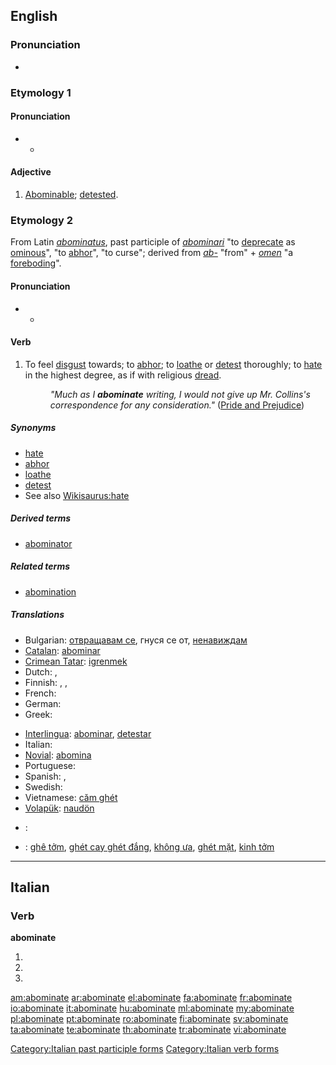 ==English==
{{rfc|confusing pronunciation mismatch: "US" audio is in position to cover both homonyms whereas "British" IPA are in position to cover each homonym separately}}
===Pronunciation===
* {{audio|en-us-abominate.ogg|Audio (US)}}

===Etymology 1===

====Pronunciation====
* {{a|RP}}
** {{IPA|/əˈbɒmɪˌnət/}}

====Adjective====
{{en-adj}}

# {{obsolete}} [[abominable|Abominable]]; [[detest]]ed.

===Etymology 2===
From Latin ''[[abominatus]]'', past participle of ''[[abominari]]'' "to [[deprecate]] as [[ominous]]", "to [[abhor]]", "to curse"; derived from ''[[ab-]]'' "from" + ''[[omen]]'' "a [[foreboding]]".

====Pronunciation====
* {{a|RP}}
** {{IPA|/əˈbɒmɪˌneɪt/}}

====Verb====
{{en-verb|abominat|ing}}

# {{transitive}} To feel [[disgust]] towards; to [[abhor]]; to [[loathe]] or [[detest]] thoroughly; to [[hate]] in the highest degree, as if with religious [[dread]].
#: ''"Much as I '''abominate''' writing, I would not give up Mr. Collins's correspondence for any consideration."'' ([http://en.wikiquote.org/wiki/Pride_and_Prejudice Pride and Prejudice])

=====Synonyms=====
* [[hate]]
* [[abhor]]
* [[loathe]]
* [[detest]]
* See also [[Wikisaurus:hate]]

=====Derived terms=====
* [[abominator]]

=====Related terms=====
* [[abomination]]

=====Translations=====
{{trans-top|to feel disgust towards, to hate in the highest degree}}
* Bulgarian: [[отвращавам се]], гнуся се от, [[ненавиждам]]
* [[Catalan]]: [[abominar]]
* [[Crimean Tatar]]: [[igrenmek]]
* Dutch: {{t+|nl|verachten}}, {{t+|nl|verafschuwen}}
* Finnish: {{t+|fi|vihata}}, {{t-|fi|inhota}}, {{t-|fi|kammoksua}}
* French: {{t+|fr|détester}}
* German: {{t+|de|verabscheuen}}
* Greek: {{t+|el|απεχθάνομαι}}
{{trans-mid}}
* [[Interlingua]]: [[abominar]], [[detestar]]
* Italian: {{t+|it|abominare}}
* [[Novial]]: [[abomina]]
* Portuguese: {{t+|pt|abominar}}
* Spanish: {{t+|es|abominar}}, {{t-|es|detestar}}
* Swedish: {{t+|sv|avsky}}
* Vietnamese: [[căm ghét]]
* [[Volapük]]: [[naudön]]
{{trans-bottom}}

{{checktrans-top}}
* {{ttbc|Hebrew}}: {{t|he|לתעב|tr=letaev}}
{{trans-mid}}
* {{ttbc|Vietnamese}}: [[ghê tởm]], [[ghét cay ghét đắng]], [[không ưa]], [[ghét mặt]], [[kinh tởm]]
{{trans-bottom}}

----

==Italian==

===Verb===
'''abominate'''

# {{form of|[[second-person|Second-person]] [[plural]] [[present tense]]|abominare|lang=Italian}}
# {{form of|Second-person plural [[imperative]]|abominare|lang=Italian}}
# {{form of|[[feminine|Feminine]] plural|abominato}}

[[Category:Italian past participle forms]]
[[Category:Italian verb forms]]

[[am:abominate]]
[[ar:abominate]]
[[el:abominate]]
[[fa:abominate]]
[[fr:abominate]]
[[io:abominate]]
[[it:abominate]]
[[hu:abominate]]
[[ml:abominate]]
[[my:abominate]]
[[pl:abominate]]
[[pt:abominate]]
[[ro:abominate]]
[[fi:abominate]]
[[sv:abominate]]
[[ta:abominate]]
[[te:abominate]]
[[th:abominate]]
[[tr:abominate]]
[[vi:abominate]]